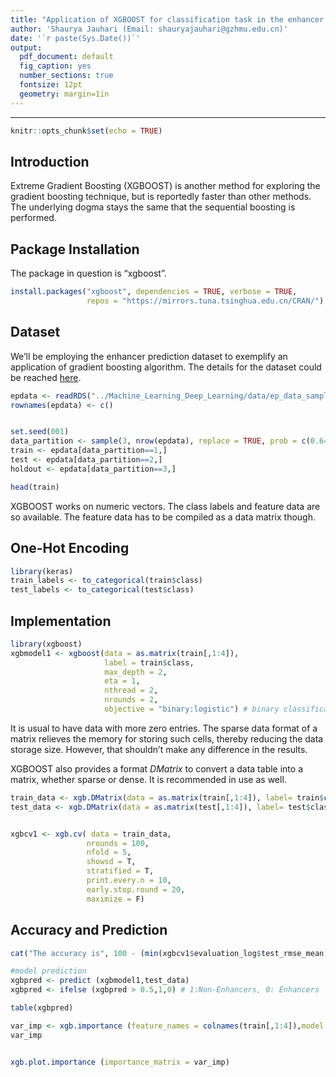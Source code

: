 ```yaml
---
title: "Application of XGBOOST for classification task in the enhancer prediction data."
author: 'Shaurya Jauhari (Email: shauryajauhari@gzhmu.edu.cn)'
date: '`r paste(Sys.Date())`'
output:
  pdf_document: default
  fig_caption: yes
  number_sections: true
  fontsize: 12pt
  geometry: margin=1in
---
```


\tableofcontents
\listoffigures

***

```r
knitr::opts_chunk$set(echo = TRUE)
```

## Introduction

<p> Extreme Gradient Boosting (XGBOOST) is another method for exploring the gradient boosting technique, but is reportedly faster than other methods. The underlying dogma stays the same that the sequential boosting is performed. </p> 


## Package Installation

<p> The package in question is "xgboost". </p>

```r

install.packages("xgboost", dependencies = TRUE, verbose = TRUE,
                 repos = "https://mirrors.tuna.tsinghua.edu.cn/CRAN/")
```

## Dataset

<p> We'll be employing the enhancer prediction dataset to exemplify an application of gradient boosting algorithm. The details for the dataset could be reached [here](https://nbviewer.jupyter.org/github/shauryajauhari/Machine_Learning/blob/master/Machine_Learning_Deep_Learning/enhancer_prediction_dataset_protocol.ipynb). </p>


```r

epdata <- readRDS("../Machine_Learning_Deep_Learning/data/ep_data_sample.rds")
rownames(epdata) <- c()


set.seed(001)
data_partition <- sample(3, nrow(epdata), replace = TRUE, prob = c(0.64,0.16,0.2))
train <- epdata[data_partition==1,]
test <- epdata[data_partition==2,]
holdout <- epdata[data_partition==3,]

head(train)

```
<p> XGBOOST works on numeric vectors. The class labels and feature data are so available. The feature data has to be compiled as a data matrix though. </p>

## One-Hot Encoding

```r

library(keras)
train_labels <- to_categorical(train$class)
test_labels <- to_categorical(test$class)

```


## Implementation

```r
library(xgboost)
xgbmodel1 <- xgboost(data = as.matrix(train[,1:4]), 
                     label = train$class, 
                     max_depth = 2, 
                     eta = 1, 
                     nthread = 2, 
                     nrounds = 2, 
                     objective = "binary:logistic") # binary classification , i.e. enhancer or non-enhancer.

```

<p> It is usual to have data with more zero entries. The sparse data format of a matrix relieves the memory for storing such cells, thereby reducing the data storage size. However, that shouldn't make any difference in the results. </p>


<p> XGBOOST also provides a format *DMatrix* to convert a data table into a matrix, whether sparse or dense. It is recommended in use as well. </p> 

```r


train_data <- xgb.DMatrix(data = as.matrix(train[,1:4]), label= train$class) 
test_data <- xgb.DMatrix(data = as.matrix(test[,1:4]), label= test$class) 


xgbcv1 <- xgb.cv( data = train_data,
                 nrounds = 100, 
                 nfold = 5, 
                 showsd = T, 
                 stratified = T, 
                 print.every.n = 10, 
                 early.stop.round = 20, 
                 maximize = F)

```

## Accuracy and Prediction

```r

cat("The accuracy is", 100 - (min(xgbcv1$evaluation_log$test_rmse_mean)*100), ". Since we are using the corss-validation scheme, the test/validation data is derived from the train data (input) itself.")

```

```r

#model prediction
xgbpred <- predict (xgbmodel1,test_data)
xgbpred <- ifelse (xgbpred > 0.5,1,0) # 1:Non-Enhancers, 0: Enhancers

table(xgbpred)
```

```r

var_imp <- xgb.importance (feature_names = colnames(train[,1:4]),model = xgbmodel1)
var_imp


xgb.plot.importance (importance_matrix = var_imp)

```

